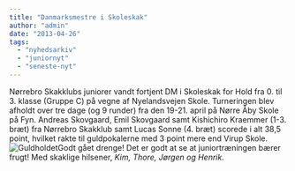 ```yaml
---
title: "Danmarksmestre i Skoleskak"
author: "admin"
date: "2013-04-26"
tags: 
  - "nyhedsarkiv"
  - "juniornyt"
  - "seneste-nyt"
---
```


Nørrebro Skakklubs juniorer vandt fortjent DM i Skoleskak for Hold fra 0. til 3. klasse (Gruppe C) på vegne af Nyelandsvejen Skole. Turneringen blev afholdt over tre dage (og 9 runder) fra den 19-21. april på Nørre Åby Skole på Fyn. Andreas Skovgaard, Emil Skovgaard samt Kishichiro Kraemmer (1-3. bræt) fra Nørrebro Skakklub samt Lucas Sonne (4. bræt) scorede i alt 38,5 point, hvilket rakte til guldpokalerne med 3 point mere end Virup Skole. ![Guldholdet](/images/skoleskakteam-1024x768.jpg)Godt gået drenge! Det er godt at se at juniortræningen bærer frugt! Med skaklige hilsener, _Kim, Thore, Jørgen og Henrik._
